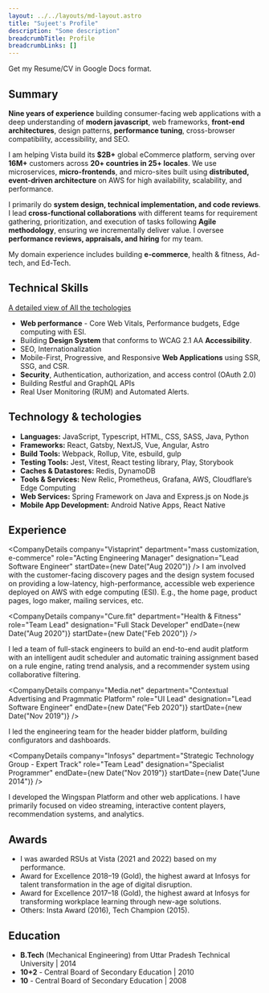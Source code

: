 ```yaml
---
layout: ../../layouts/md-layout.astro
title: "Sujeet's Profile"
description: "Some description"
breadcrumbTitle: Profile
breadcrumbLinks: []
---
```



<section class="italic py-2 px-4 rounded bg-slate-200 dark:bg-slate-700">
  <Link skin="default" config={cv}>
    Get my Resume/CV in Google Docs format.
  </Link>
</section>

## Summary

**Nine years of experience** building consumer-facing web applications with a deep understanding of
**modern javascript**, web frameworks, **front-end architectures**, design patterns, **performance tuning**,
cross-browser compatibility, accessibility, and SEO.

I am helping Vista build its **$2B+** global eCommerce platform, serving over **16M+** customers across
**20+ countries in 25+ locales**. We use microservices, **micro-frontends**, and micro-sites built using
**distributed, event-driven architecture** on AWS for high availability, scalability, and performance.

I primarily do **system design, technical implementation, and code reviews**.
I lead **cross-functional collaborations** with different teams for requirement gathering,
prioritization, and execution of tasks following **Agile methodology**, ensuring we incrementally deliver value.
I oversee **performance reviews, appraisals, and hiring** for my team.

My domain experience includes building **e-commerce**, health & fitness, Ad-tech, and Ed-Tech.

## Technical Skills

[A detailed view of All the techologies](./skills)

- **Web performance** - Core Web Vitals, Performance budgets, Edge computing with ESI.
- Building **Design System** that conforms to WCAG 2.1 AA **Accessibility**.
- SEO, Internationalization
- Mobile-First, Progressive, and Responsive **Web Applications** using SSR, SSG, and CSR.
- **Security**, Authentication, authorization, and access control (OAuth 2.0)
- Building Restful and GraphQL APIs
- Real User Monitoring (RUM) and Automated Alerts.

## Technology & techologies

- **Languages:** JavaScript, Typescript, HTML, CSS, SASS, Java, Python
- **Frameworks:** React, Gatsby, NextJS, Vue, Angular, Astro
- **Build Tools:** Webpack, Rollup, Vite, esbuild, gulp
- **Testing Tools:** Jest, Vitest, React testing library, Play, Storybook
- **Caches & Datastores:** Redis, DynamoDB
- **Tools & Services:** New Relic, Prometheus, Grafana, AWS, Cloudflare’s Edge Computing
- **Web Services:** Spring Framework on Java and Express.js on Node.js
- **Mobile App Development:** Android Native Apps, React Native

## Experience

<CompanyDetails
  company="Vistaprint"
  department="mass customization, e-commerce"
  role="Acting Engineering Manager"
  designation="Lead Software Engineer"
  startDate={new Date("Aug 2020")}
/>
I am involved with the customer-facing discovery pages and the design system focused
on providing a low-latency, high-performance, accessible web experience deployed
on AWS with edge computing (ESI). E.g., the home page, product pages, logo maker,
mailing services, etc.

<CompanyDetails
  company="Cure.fit"
  department="Health & Fitness"
  role="Team Lead"
  designation="Full Stack Developer"
  endDate={new Date("Aug 2020")}
  startDate={new Date("Feb 2020")}
/>

I led a team of full-stack engineers to build an end-to-end audit platform with an intelligent audit scheduler and automatic training assignment based on a rule engine, rating trend analysis, and a recommender system using collaborative filtering.

<CompanyDetails
  company="Media.net"
  department="Contextual Advertising and Pragmmatic Platform"
  role="UI Lead"
  designation="Lead Software Engineer"
  endDate={new Date("Feb 2020")}
  startDate={new Date("Nov 2019")}
/>

I led the engineering team for the header bidder platform, building configurators and dashboards.

<CompanyDetails
  company="Infosys"
  department="Strategic Technology Group - Expert Track"
  role="Team Lead"
  designation="Specialist Programmer"
  endDate={new Date("Nov 2019")}
  startDate={new Date("June 2014")}
/>

I developed the Wingspan Platform and other web applications. I have primarily focused on video streaming, interactive content players, recommendation systems, and analytics.

## Awards

- I was awarded RSUs at Vista (2021 and 2022) based on my performance.
- Award for Excellence 2018–19 (Gold), the highest award at Infosys for talent transformation in the age of digital disruption.
- Award for Excellence 2017–18 (Gold), the highest award at Infosys for transforming workplace learning through new-age solutions.
- Others: Insta Award (2016), Tech Champion (2015).

## Education

- **B.Tech** (Mechanical Engineering) from Uttar Pradesh Technical University | 2014
- **10+2** - Central Board of Secondary Education | 2010
- **10** - Central Board of Secondary Education | 2008
